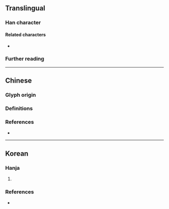 {{also|坦}}
{{character info}}
==Translingual==

===Han character===
{{Han char|rn=61|rad=心|as=14|sn=17|four=90016|canj=PYWM|ids=⿰忄亶}}

====Related characters====
* {{l|mul|坦}} {{q|Orthodox form in Chinese}}

===Further reading===
{{Han ref|kx=0404.440|dkj=11306|dj=0745.090|hdz=42362.080|uh=61BB}}

----

==Chinese==

===Glyph origin===
{{Han compound|忄|亶|alt1=心|c1=s|c2=p|t1=heart|ls=psc}}

===Definitions===
{{zh-see|坦}}

===References===
* {{R:twedu|A00761-001}}

----

==Korean==

===Hanja===
{{ko-hanja|너그럽다|너그러울|탄}}

# {{hanja form of|탄|to be [[generous]]}}

===References===
* {{R:zonmal|25019}}
